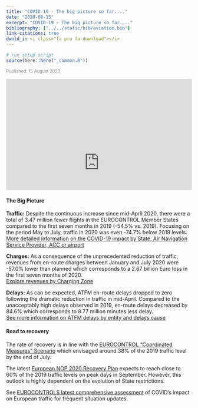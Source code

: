 ```yaml
---
title: "COVID-19 - The big picture so far...."
date: "2020-08-15"
excerpt: "COVID-19 - The big picture so far...."
bibliography: ["../../static/bib/aviation.bib"]
link-citations: true
dwnld_i: <i class="fa pru fa-download"></i>
---
```

```r
# run setup script
source(here::here("_common.R"))
```
<style type="text/css">
.img-responsive {
    margin: 0 auto;
    max-width: 75%
}

.resp-container {
    position: relative;
    overflow: hidden;
    padding-top: 60.0%;
}

.resp-iframe {
    position: absolute;
    top: 0;
    left: 0;
    width: 100%;
    height: 150%;
    border: 0;
}
</style>

<small><p style="color:#808080">Published: 15 August 2020</p></small>

<div class="resp-container">
<iframe class="resp-iframe" src="https://datastudio.google.com/embed/reporting/5765cfaa-85a2-45e3-9890-8000c17cbe09/page/nTTw" frameborder="0" style="border:0" allowfullscreen></iframe>
</div>
#### The Big Picture
**Traffic:** Despite the continuous increase since mid-April 2020, there were a total of 3.47 million fewer flights in the EUROCONTROL Member States compared to the first seven months in 2019 (-54.5% vs. 2019). Focusing on the period May to July, traffic in 2020 was even -74.7% below 2019 levels. <br>
[More detailed information on the COVID-19 impact by State, Air Navigation Service Provider, ACC or airport](/covid/covid_traffic/)

**Charges:** As a consequence of the unprecedented reduction of traffic, revenues from en-route charges between January and July 2020 were -57.0% lower than planned which corresponds to a 2.67 billion Euro loss in the first seven months of 2020. <br>
[Explore revenues by Charging Zone](/covid/covid_ert_rev/)

**Delays:** As can be expected, ATFM en-route delays dropped to zero following the dramatic reduction in traffic in mid-April. Compared to the unacceptably high delays observed in 2019, en-route delays decreased by 84.6% which corresponds to 8.77 million minutes less delay. <br>
[See more information on ATFM delays by entity and delays cause](/capacity/)

#### Road to recovery
The rate of recovery is in line with the [EUROCONTROL "Coordinated Measures" Scenario][ectl_traff] which envisaged around 38% of the 2019 traffic level by the end of July. 

The latest [European NOP 2020 Recovery Plan][NOP_rec] expects to reach close to 60% of the 2019 traffic levels on peak days in September. However, this outlook is highly dependent on the evolution of State restrictions.

See [EUROCONTROLS latest comprehensive assessment][ectl_comp] of COVID’s impact on European traffic for frequent situation updates. 



[ectl_comp]: https://www.eurocontrol.int/publication/eurocontrol-comprehensive-assessment-covid-19s-impact-european-air-traffic "EUROCONTROLS comprehensive assessment"

[NOP_rec]: https://www.public.nm.eurocontrol.int/PUBPORTAL/gateway/spec/index.html "NOP Recovery Plan"

[ectl_traff]: https://www.eurocontrol.int/covid19#traffic-scenarios "Traffic scenarios"